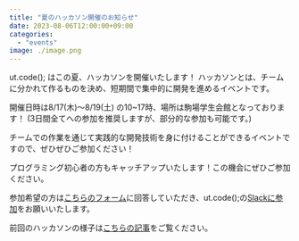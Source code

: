 ```yaml
---
title: "夏のハッカソン開催のお知らせ"
date: 2023-08-06T12:00:00+09:00
categories:
  - "events"
image: ./image.png
---
```


ut.code(); はこの夏、ハッカソンを開催いたします！
ハッカソンとは、チームに分かれて作るものを決め、短期間で集中的に開発を進めるイベントです。

開催日時は8/17(木)～8/19(土) の10~17時、場所は駒場学生会館となっております！
(3日間全てへの参加を推奨しますが、部分的な参加も可能です。)

チームでの作業を通じて実践的な開発技術を身に付けることができるイベントですので、ぜひぜひご参加ください！

プログラミング初心者の方もキャッチアップいたします！この機会にぜひご参加ください。

参加希望の方は[こちらのフォーム](https://forms.gle/C2MufQXgWpfJ8hZD9)に回答していただき、ut.code();の[Slackに参加](../../join)をお願いいたします。

前回のハッカソンの様子は[こちらの記事](../hackathon-202206)をご覧ください。
